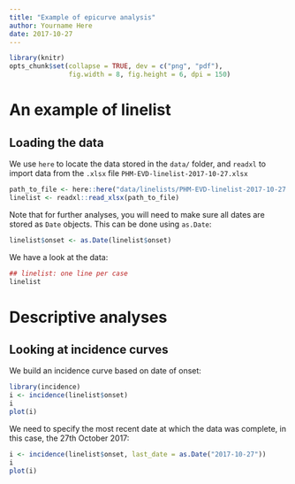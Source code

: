 ```yaml
---
title: "Example of epicurve analysis"
author: Yourname Here
date: 2017-10-27
---
```


	
```r
library(knitr)
opts_chunk$set(collapse = TRUE, dev = c("png", "pdf"),
               fig.width = 8, fig.height = 6, dpi = 150)
```


# An example of linelist

## Loading the data

We use `here` to locate the data stored in the `data/` folder, and `readxl` to import data from the `.xlsx` file `PHM-EVD-linelist-2017-10-27.xlsx`
	
```r
path_to_file <- here::here("data/linelists/PHM-EVD-linelist-2017-10-27.xlsx")
linelist <- readxl::read_xlsx(path_to_file)
```

Note that for further analyses, you will need to make sure all dates are stored
as `Date` objects. This can be done using `as.Date`:

```r
linelist$onset <- as.Date(linelist$onset)
```

We have a look at the data:
```r
## linelist: one line per case
linelist
```



# Descriptive analyses

## Looking at incidence curves

We build an incidence curve based on date of onset:

```r
library(incidence)
i <- incidence(linelist$onset)
i
plot(i)
```

We need to specify the most recent date at which the data was complete, in this
case, the 27th October 2017:

```r
i <- incidence(linelist$onset, last_date = as.Date("2017-10-27"))
i
plot(i)
```


